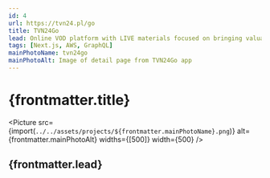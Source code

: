 ```yaml
---
id: 4
url: https://tvn24.pl/go
title: TVN24Go
lead: Online VOD platform with LIVE materials focused on bringing valuable news to people.
tags: [Next.js, AWS, GraphQL]
mainPhotoName: tvn24go
mainPhotoAlt: Image of detail page from TVN24Go app
---
```



# {frontmatter.title}

<Picture
  src={import(`../../assets/projects/${frontmatter.mainPhotoName}.png`)}
  alt={frontmatter.mainPhotoAlt}
  widths={[500]}
  width={500}
/>

## {frontmatter.lead}
